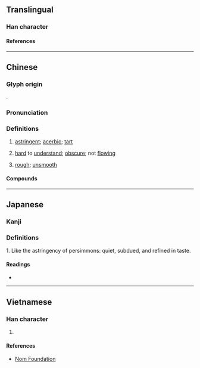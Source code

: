 {{also|渋|涩|澁}}
{{character info/new}}
==Translingual==
{{CJKV-forms|澀|涩|渋|澁}}
===Han character===
{{Han char|rn=85|rad=水|as=14|sn=17|four=37111|canj=ESIM|ids=⿰氵歰}}

====References====
{{Han ref|kx=0651.200|dkj=18311|dj=1061.230|hdz=31774.120|uh=6F80}}

----

==Chinese==
{{zh-forms|s=涩|alt=濇,歰,澁,歮}}

===Glyph origin===
{{Han etym}}
{{Han compound|水|歰|ls=psc|c1=s|c2=p|t1=water}}.

===Pronunciation===
{{zh-pron
|m=sè
|c=saap3,sap1,sik1,gip3
|c_note=saap3, sap1, sik1 - literary (all senses); gip3 - vernacular (“acerbic; tart”)
|h=pfs=sep
|md=
|mn=siap/sip
|mn_note=siap - vernacular; sip - literary
|mn-t=siab4
|w=
|mc=y
|oc=y
|ma=y
|cat=a
}}

===Definitions===
{{zh-hanzi}}

# [[astringent]]; [[acerbic]]; [[tart]]
# {{lb|zh|of writing}} [[hard]] to [[understand]]; [[obscure]]; not [[flowing]]
# {{lb|zh|of surfaces}} [[rough]]; [[unsmooth]]

====Compounds====
{{zh-der|固澀藥|收澀藥|乾澀|冷澀|口枯眼澀|客囊羞澀|嶮澀|拙澀|晦澀|枯澀|澀剌剌的|澀奈|澀滯|澀縮|澀訥|澀道|生澀|羞澀|艱澀|苦澀|訥澀|蹇澀|阮囊羞澀|青澀|餳澀}}

----

==Japanese==

===Kanji===
{{ja-kanji|grade=|rs=水14}}

===Definitions===
{{defn|lang=ja|sort=水14}}

1. Like the astringency of persimmons: quiet, subdued, and refined in taste.

====Readings====
* {{ja-readings|on=[[じゅう]] (jū), [[しゅう]] (shū)|kun=[[しぶい]] (shibui), [[しぶ]] (shibu)}}

----

==Vietnamese==

===Han character===
{{vi-readings|rs=水14| hanviet = sáp, xát}}

# {{defn|lang=vi|sort=水14}}

====References====
*[http://nomfoundation.org/common/nom_details.php?codepoint=4e00 Nom Foundation]